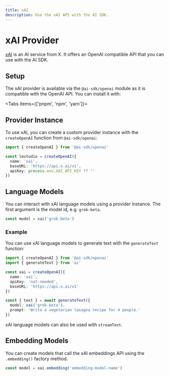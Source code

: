 ```yaml
---
title: xAI
description: Use the xAI API with the AI SDK.
---
```


# xAI Provider

[xAI](https://docs.x.ai/docs) is an AI service from X.
It offers an OpenAI compatible API that you can use with the AI SDK.

## Setup

The xAI provider is available via the `@ai-sdk/openai` module as it is compatible with the OpenAI API.
You can install it with:

<Tabs items={['pnpm', 'npm', 'yarn']}>
  <Tab>
    <Snippet text="pnpm add @ai-sdk/openai" dark />
  </Tab>
  <Tab>
    <Snippet text="npm install @ai-sdk/openai" dark />
  </Tab>
  <Tab>
    <Snippet text="yarn add @ai-sdk/openai" dark />
  </Tab>
</Tabs>

## Provider Instance

To use xAI, you can create a custom provider instance with the `createOpenAI` function from `@ai-sdk/openai`:

```ts
import { createOpenAI } from '@ai-sdk/openai'

const lmstudio = createOpenAI({
  name: 'xai',
  baseURL: 'https://api.x.ai/v1',
  apiKey: process.env.XAI_API_KEY ?? ''
})
```

## Language Models

You can interact with xAI language models using a provider instance.
The first argument is the model id, e.g. `grok-beta`.

```ts
const model = xai('grok-beta')
```

### Example

You can use xAI language models to generate text with the `generateText` function:

```ts
import { createOpenAI } from '@ai-sdk/openai'
import { generateText } from 'ai'

const xai = createOpenAI({
  name: 'xai',
  apiKey: 'not-needed',
  baseURL: 'https://api.x.ai/v1'
})

const { text } = await generateText({
  model: xai('grok-beta'),
  prompt: 'Write a vegetarian lasagna recipe for 4 people.'
})
```

xAI language models can also be used with `streamText`.

## Embedding Models

You can create models that call the xAI embeddings API using the `.embedding()` factory method.

```ts
const model = xai.embedding('embedding-model-name')
```
